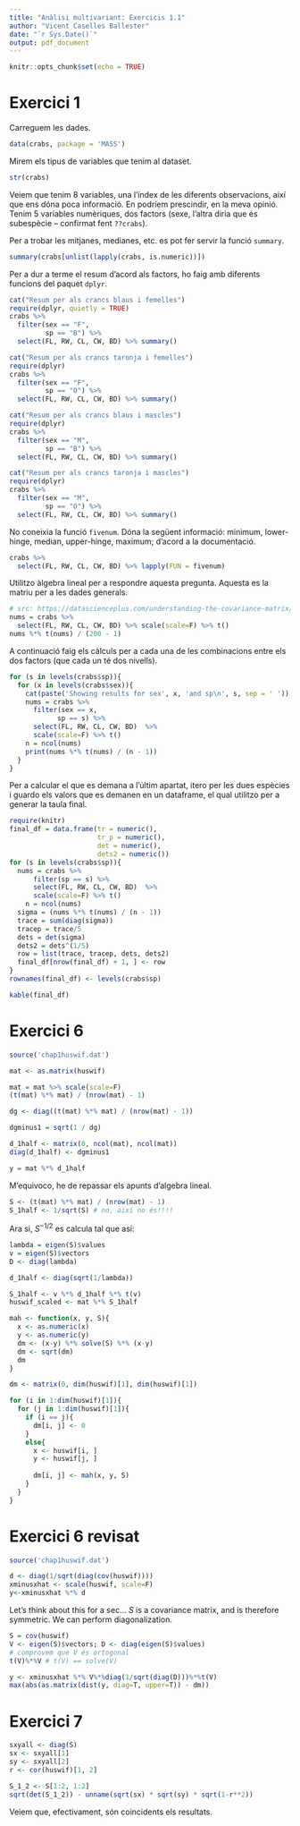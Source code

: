 ```yaml
---
title: "Anàlisi multivariant: Exercicis 1.1"
author: "Vicent Caselles Ballester"
date: "`r Sys.Date()`"
output: pdf_document
---
```


```r
knitr::opts_chunk$set(echo = TRUE)
```

# Exercici 1

Carreguem les dades.

```r
data(crabs, package = 'MASS')
```

Mirem els tipus de variables que tenim al dataset.

```r
str(crabs)
```
Veiem que tenim 8 variables, una l'índex de les diferents observacions, així que ens dóna poca informació. En podríem prescindir, en la meva opinió. Tenim 5 variables numèriques, dos factors (sexe, l'altra diria que és subespècie -- confirmat fent `??crabs`).

Per a trobar les mitjanes, medianes, etc. es pot fer servir la funció `summary`.

```r
summary(crabs[unlist(lapply(crabs, is.numeric))])
```
Per a dur a terme el resum d'acord als factors, ho faig amb diferents funcions del paquet `dplyr`.

```r
cat("Resum per als crancs blaus i femelles")
require(dplyr, quietly = TRUE)
crabs %>% 
  filter(sex == "F",
         sp == "B") %>% 
  select(FL, RW, CL, CW, BD) %>% summary()
```

```r
cat("Resum per als crancs taronja i femelles")
require(dplyr)
crabs %>% 
  filter(sex == "F",
         sp == "O") %>% 
  select(FL, RW, CL, CW, BD) %>% summary()

```
  

```r
cat("Resum per als crancs blaus i mascles")
require(dplyr)
crabs %>% 
  filter(sex == "M",
         sp == "B") %>% 
  select(FL, RW, CL, CW, BD) %>% summary()
```

```r
cat("Resum per als crancs taronja i mascles")
require(dplyr)
crabs %>% 
  filter(sex == "M",
         sp == "O") %>% 
  select(FL, RW, CL, CW, BD) %>% summary()
```

No coneixia la funció `fivenum`. Dóna la següent informació: minimum, lower-hinge, median, upper-hinge, maximum; d'acord a la documentació.

```r
crabs %>% 
  select(FL, RW, CL, CW, BD) %>% lapply(FUN = fivenum)
```
Utilitzo àlgebra lineal per a respondre aquesta pregunta. Aquesta es la matriu per a les dades generals.

```r
# src: https://datascienceplus.com/understanding-the-covariance-matrix/
nums = crabs %>% 
  select(FL, RW, CL, CW, BD) %>% scale(scale=F) %>% t()
nums %*% t(nums) / (200 - 1)
```
A continuació faig els càlculs per a cada una de les combinacions entre els dos factors (que cada un té dos nivells).

```r
for (s in levels(crabs$sp)){
  for (x in levels(crabs$sex)){
    cat(paste('Showing results for sex', x, 'and sp\n', s, sep = ' '))
    nums = crabs %>% 
      filter(sex == x,
            sp == s) %>% 
      select(FL, RW, CL, CW, BD)  %>% 
      scale(scale=F) %>% t()
    n = ncol(nums)
    print(nums %*% t(nums) / (n - 1))
  }
}
```

Per a calcular el que es demana a l'últim apartat, itero per les dues espècies i guardo els valors que es demanen en un dataframe, el qual utilitzo per a generar la taula final.

```r
require(knitr)
final_df = data.frame(tr = numeric(),
                      tr_p = numeric(),
                      det = numeric(),
                      dets2 = numeric())
for (s in levels(crabs$sp)){
  nums = crabs %>% 
      filter(sp == s) %>% 
      select(FL, RW, CL, CW, BD)  %>% 
      scale(scale=F) %>% t()
    n = ncol(nums)
  sigma = (nums %*% t(nums) / (n - 1))
  trace = sum(diag(sigma))
  tracep = trace/5
  dets = det(sigma)
  dets2 = dets^(1/5)
  row = list(trace, tracep, dets, dets2)
  final_df[nrow(final_df) + 1, ] <- row
}
rownames(final_df) <- levels(crabs$sp)

kable(final_df)
```

# Exercici 6

```r
source('chap1huswif.dat')

mat <- as.matrix(huswif)

mat = mat %>% scale(scale=F)
(t(mat) %*% mat) / (nrow(mat) - 1)

dg <- diag((t(mat) %*% mat) / (nrow(mat) - 1))

dgminus1 = sqrt(1 / dg)

d_1half <- matrix(0, ncol(mat), ncol(mat))
diag(d_1half) <- dgminus1

y = mat %*% d_1half
```


M'equivoco, he de repassar els apunts d'algebra lineal.
```r
S <- (t(mat) %*% mat) / (nrow(mat) - 1)
S_1half <- 1/sqrt(S) # no, així no és!!!!
```

Ara si, $S^{-1/2}$ es calcula tal que así:

```r
lambda = eigen(S)$values
v = eigen(S)$vectors
D <- diag(lambda)

d_1half <- diag(sqrt(1/lambda))

S_1half <- v %*% d_1half %*% t(v)
huswif_scaled <- mat %*% S_1half
```


```r
mah <- function(x, y, S){
  x <- as.numeric(x)
  y <- as.numeric(y)
  dm <- (x-y) %*% solve(S) %*% (x-y)
  dm <- sqrt(dm)
  dm
}

dm <- matrix(0, dim(huswif)[1], dim(huswif)[1])

for (i in 1:dim(huswif)[1]){
  for (j in 1:dim(huswif)[1]){
    if (i == j){
      dm[i, j] <- 0
    }
    else{
      x <- huswif[i, ]
      y <- huswif[j, ]
      
      dm[i, j] <- mah(x, y, S)
    }
  }
}
```


# Exercici 6 revisat

```r
source('chap1huswif.dat')

d <- diag(1/sqrt(diag(cov(huswif))))
xminusxhat <- scale(huswif, scale=F)
y<-xminusxhat %*% d
```

Let's think about this for a sec... $S$ is a covariance matrix, and is therefore symmetric. We can perform diagonalization.

```r

S = cov(huswif)
V <- eigen(S)$vectors; D <- diag(eigen(S)$values)
# comprovem que V és ortogonal
t(V)%*%V # t(V) == solve(V)

y <- xminusxhat %*% V%*%diag(1/sqrt(diag(D)))%*%t(V)
max(abs(as.matrix(dist(y, diag=T, upper=T)) - dm))
```

# Exercici 7

```r
sxyall <- diag(S)
sx <- sxyall[1]
sy <- sxyall[2]
r <- cor(huswif)[1, 2]

S_1_2 <- S[1:2, 1:2]
sqrt(det(S_1_2)) - unname(sqrt(sx) * sqrt(sy) * sqrt(1-r**2))

```

Veiem que, efectivament, són coincidents els resultats.